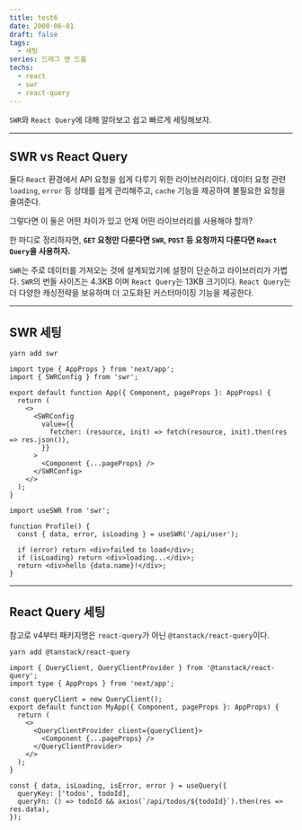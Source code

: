 ```yaml
---
title: test6
date: 2000-06-01
draft: false
tags:
  - 세팅
series: 드래그 앤 드롭
techs:
  - react
  - swr
  - react-query
---
```


`SWR`와 `React Query`에 대해 알아보고 쉽고 빠르게 세팅해보자.

---

## SWR vs React Query

둘다 `React` 환경에서 API 요청을 쉽게 다루기 위한 라이브러리이다.
데이터 요청 관련 `loading`, `error` 등 상태를 쉽게 관리해주고, `cache` 기능을 제공하여 불필요한 요청을 줄여준다.

그렇다면 이 둘은 어떤 차이가 있고 언제 어떤 라이브러리를 사용해야 할까?

한 마디로 정리하자면, **`GET` 요청만 다룬다면 `SWR`, `POST` 등 요청까지 다룬다면 `React Query`을 사용하자.**

`SWR`는 주로 데이터를 가져오는 것에 설계되었기에 설정이 단순하고 라이브러리가 가볍다.
`SWR`의 번들 사이즈는 4.3KB 이며 `React Query`는 13KB 크기이다.
`React Query`는 더 다양한 캐싱전략을 보유하며 더 고도화된 커스터마이징 기능을 제공한다.

---

## SWR 세팅

```shell
yarn add swr
```

```tsx
import type { AppProps } from 'next/app';
import { SWRConfig } from 'swr';

export default function App({ Component, pageProps }: AppProps) {
  return (
    <>
      <SWRConfig
        value={{
          fetcher: (resource, init) => fetch(resource, init).then(res => res.json()),
        }}
      >
        <Component {...pageProps} />
      </SWRConfig>
    </>
  );
}
```

```tsx
import useSWR from 'swr';

function Profile() {
  const { data, error, isLoading } = useSWR('/api/user');

  if (error) return <div>failed to load</div>;
  if (isLoading) return <div>loading...</div>;
  return <div>hello {data.name}!</div>;
}
```

---

## React Query 세팅

참고로 v4부터 패키지명은 `react-query`가 아닌 `@tanstack/react-query`이다.

```shell
yarn add @tanstack/react-query
```

```tsx:_app.tsx
import { QueryClient, QueryClientProvider } from '@tanstack/react-query';
import type { AppProps } from 'next/app';

const queryClient = new QueryClient();
export default function MyApp({ Component, pageProps }: AppProps) {
  return (
    <>
      <QueryClientProvider client={queryClient}>
        <Component {...pageProps} />
      </QueryClientProvider>
    </>
  );
}
```

```tsx
const { data, isLoading, isError, error } = useQuery({
  queryKey: ['todos', todoId],
  queryFn: () => todoId && axios(`/api/todos/${todoId}`).then(res => res.data),
});
```
